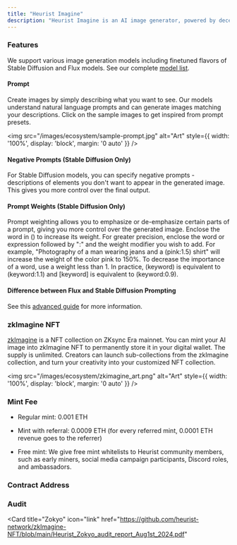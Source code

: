 ```yaml
---
title: "Heurist Imagine"
description: "Heurist Imagine is an AI image generator, powered by decentralized GPUs in Heurist network. We curate the best image generation models and offer them for free. Users can generate images of varied visual styles, themes, characters with text prompts."
---
```


### Features

We support various image generation models including finetuned flavors of Stable Diffusion and Flux models. See our complete [model list](../dev-guide/supported-models#image-generation-models).

#### Prompt

Create images by simply describing what you want to see. Our models understand natural language prompts and can generate images matching your descriptions. Click on the sample images to get inspired from prompt presets.

<img
    src="/images/ecosystem/sample-prompt.jpg" 
    alt="Art"
    style={{ width: '100%', display: 'block', margin: '0 auto' }}
  />

#### Negative Prompts (Stable Diffusion Only)

For Stable Diffusion models, you can specify negative prompts - descriptions of elements you don't want to appear in the generated image. This gives you more control over the final output.

#### Prompt Weights (Stable Diffusion Only)

Prompt weighting allows you to emphasize or de-emphasize certain parts of a prompt, giving you more control over the generated image. Enclose the word in () to increase its weight. For greater precision, enclose the word or expression followed by ":" and the weight modifier you wish to add. For example, "Photography of a man wearing jeans and a (pink:1.5) shirt" will increase the weight of the color pink to 150%. To decrease the importance of a word, use a weight less than 1. In practice, (keyword) is equivalent to (keyword:1.1) and [keyword] is equivalent to (keyword:0.9).

#### Difference between Flux and Stable Diffusion Prompting

See this [advanced guide](../dev-guide/supported-models#understanding-image-prompting) for more information.

### zkImagine NFT

[zkImagine](https://element.market/collections/zkimagine?search%5Btoggles%5D%5B0%5D=ALL) is a NFT collection on ZKsync Era mainnet. You can mint your AI image into zkImagine NFT to permanently store it in your digital wallet. The supply is unlimited. Creators can launch sub-collections from the zkImagine collection, and turn your creativity into your customized NFT collection.


<img
    src="/images/ecosystem/zkimagine_art.png" 
    alt="Art"
    style={{ width: '100%', display: 'block', margin: '0 auto' }}
  />

### Mint Fee

* Regular mint: 0.001 ETH

* Mint with referral: 0.0009 ETH (for every referred mint, 0.0001 ETH revenue goes to the referrer)

* Free mint: We give free mint whitelists to Heurist community members, such as early miners, social media campaign participants, Discord roles, and ambassadors.

### Contract Address



<CardGroup cols={2}>
  <Card
    title="Proxy"
    icon="link"
    href="https://explorer.zksync.io/address/0x5c63369e3f04018a0c32559661e025f051fb071e"
  >
  </Card>
  <Card
    title="Implementation"
    icon="link"
    href="https://explorer.zksync.io/address/0x069de8a7f0b39280d84eccf29d3f071052051dd3"
  >
  </Card>

</CardGroup>

### Audit

<Card
    title="Zokyo"
    icon="link"
    href="https://github.com/heurist-network/zkImagine-NFT/blob/main/Heurist_Zokyo_audit_report_Aug1st_2024.pdf"
  >
  </Card>

